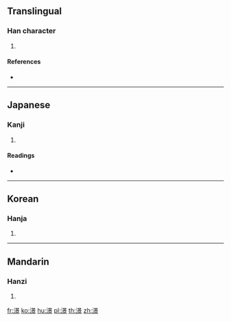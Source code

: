 {{character info/new}}
==Translingual==

===Han character===
{{Han char|rn=85|rad=水|as=12|sn=15|four=36196|canj=EAYF|ids=⿰氵景}}

# {{defn|Han|sort=水12}}

====References====
* {{Han ref|kx=0651.360|dkj=18326|dj=1062.040|hdz=31740.120|uh=6F8B|ud=28555|bh=E65A|bd=58970}}

----

==Japanese==

===Kanji===
{{ja-kanji|grade=|rs=水12}}

# {{defn|lang=ja|sort=水12}}

====Readings====
* {{ja-readings|on=[[こう]] (kō), [[ぎょう]] (gyō), [[けい]] (kei)|kun=[[めぐる]] (meguru)}}

----

==Korean==

===Hanja===
{{ko-hanja|hangeul=횡|eumhun=|rv=hoeng|mr=hoeng|y=hoyng}}

# {{defn|lang=ko|sort=水12}}

----

==Mandarin==

===Hanzi===
{{cmn-hanzi|pin=[[hèng]] ([[heng4]])|wg=heng<sup>4</sup>}}

# {{defn|lang=cmn|sort=水12}}

[[fr:澋]]
[[ko:澋]]
[[hu:澋]]
[[pl:澋]]
[[th:澋]]
[[zh:澋]]